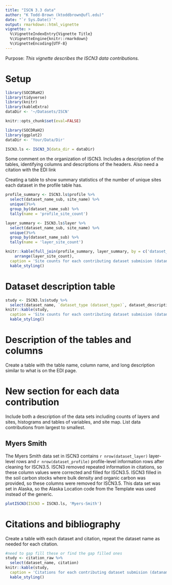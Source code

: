 ```yaml
---
title: "ISCN 3.3 data"
author: "K Todd-Brown (ktoddbrown@ufl.edu)"
date: "`r Sys.Date()`"
output: rmarkdown::html_vignette
vignette: >
  %\VignetteIndexEntry{Vignette Title}
  %\VignetteEngine{knitr::rmarkdown}
  %\VignetteEncoding{UTF-8}
---
```


Purpose: *This vignette describes the ISCN3 data contributions.*


# Setup

```r
library(SOCDRaH2)
library(tidyverse)
library(knitr)
library(kableExtra)
dataDir <- '~/Datasets/ISCN'

knitr::opts_chunk$set(eval=FALSE)
```

```r
library(SOCDRaH2)
library(ggplot2)
dataDir <- 'Your/Data/Dir'
```


```r
ISCN3.ls <- ISCN3_3(data_dir = dataDir)
```

Some comment on the organization of ISCN3.
Includes a description of the tables, identifying columns and descriptions of the headers.
Also need a citation with the EDI link

Creating a table to show summary statistics of the number of unique sites each dataset in the profile table has.

```r
profile_summary <- ISCN3.ls$profile %>%
  select(dataset_name_sub, site_name) %>%
  unique()%>%
  group_by(dataset_name_sub) %>% 
  tally(name = 'profile_site_count')

layer_summary <- ISCN3.ls$layer %>%
  select(dataset_name_sub, site_name) %>%
  unique()%>%
  group_by(dataset_name_sub) %>% 
  tally(name = 'layer_site_count')

knitr::kable(full_join(profile_summary, layer_summary, by = c('dataset_name_sub')) %>%
    arrange(layer_site_count), 
  caption = 'Site counts for each contributing dataset submision (dataname_sub) in the profile and layer data table.')%>%
  kable_styling()
```

# Dataset description table

```r
study <- ISCN3.ls$study %>% 
  select(dataset_name, `dataset_type (dataset_type)`, dataset_description) 
knitr::kable(study,
  caption = 'Site counts for each contributing dataset submision (dataname_sub) in the profile data table.')%>%
  kable_styling()
```

# Description of the tables and columns

Create a table with the table name, column name, and long description similar to what is on the EDI page.

# New section for each data contribution

Include both a description of the data sets including counts of layers and sites, histograms and tables of variables, and site map.
List data contributions from largest to smallest.

## Myers Smith

The Myers Smith data set in ISCN3 contains `r nrow(dataset_layer)` layer-level rows and `r nrow(dataset_profile)` profile-level information rows after cleaning for ISCN3.5.
ISCN3 removed repeated information in citations, so these column values were corrected and filled for ISCN3.5.
ISCN3 filled in the soil carbon stocks where bulk density and organic carbon was provided, so these columns were removed for ISCN3.5.
This data set was set in Alaska, so the Alaska Location code from the Template was used instead of the generic.

```r
plotISCN3(ISCN3 = ISCN3.ls, 'Myers-Smith')
```

# Citations and bibliography

Create a table with each dataset and citation, repeat the dataset name as needed for each citation.

```r
#need to gap fill these or find the gap filled ones
study <- citation_raw %>% 
  select(dataset_name, citation) 
knitr::kable(study,
  caption = 'Citations for each contributing dataset submision (dataname_sub).')%>%
  kable_styling()
```

